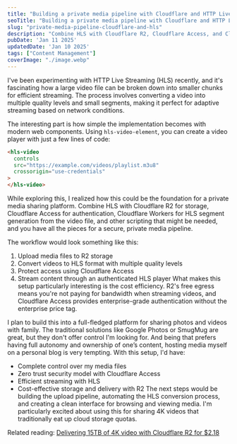 ```yaml
---
title: "Building a private media pipeline with Cloudflare and HTTP Live Streaming ( HLS)"
seoTitle: "Building a private media pipeline with Cloudflare and HTTP Live Streaming ( HLS)"
slug: "private-media-pipeline-cloudflare-and-hls"
description: "Combine HLS with Cloudflare R2, Cloudflare Access, and Cloudflare Workers to build a secure, private media pipeline."
pubDate: 'Jan 11 2025'
updatedDate: 'Jan 10 2025'
tags: ["Content Management"]
coverImage: "./image.webp"
---
```





I've been experimenting with HTTP Live Streaming (HLS) recently, and it's fascinating how a large video file can be broken down into smaller chunks for efficient streaming. The process involves converting a video into multiple quality levels and small segments, making it perfect for adaptive streaming based on network conditions.

The interesting part is how simple the implementation becomes with modern web components. Using `hls-video-element`, you can create a video player with just a few lines of code:

```html
<hls-video 
  controls
  src="https://example.com/videos/playlist.m3u8"
  crossorigin="use-credentials"
>
</hls-video>
```

While exploring this, I realized how this could be the foundation for a private media sharing platform. Combine HLS with Cloudflare R2 for storage, Cloudflare Access for authentication, Cloudflare Workers for HLS segment generation from the video file, and other scripting that might be needed, and you have all the pieces for a secure, private media pipeline.

The workflow would look something like this:
1. Upload media files to R2 storage
2. Convert videos to HLS format with multiple quality levels
3. Protect access using Cloudflare Access
4. Stream content through an authenticated HLS player
What makes this setup particularly interesting is the cost efficiency. R2's free egress means you're not paying for bandwidth when streaming videos, and Cloudflare Access provides enterprise-grade authentication without the enterprise price tag.

I plan to build this into a full-fledged platform for sharing photos and videos with family. The traditional solutions like Google Photos or SmugMug are great, but they don't offer control I'm looking for. And being that prefers having full autonomy and ownership of one’s content, hosting media myself on a personal blog is very tempting. With this setup, I'd have:
- Complete control over my media files
- Zero trust security model with Cloudflare Access
- Efficient streaming with HLS
- Cost-effective storage and delivery with R2
The next steps would be building the upload pipeline, automating the HLS conversion process, and creating a clean interface for browsing and viewing media. I'm particularly excited about using this for sharing 4K videos that traditionally eat up cloud storage quotas.

Related reading: [Delivering 15TB of 4K video with Cloudflare R2 for $2.18](https://screencasting.com/cheap-video-hosting)
